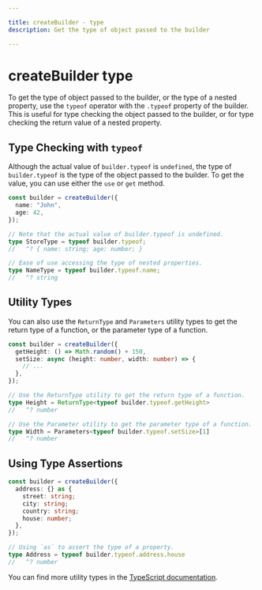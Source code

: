 ```yaml
---

title: createBuilder - type
description: Get the type of object passed to the builder

---
```


# createBuilder type

To get the type of object passed to the builder, or the type of a nested property, use the `typeof` operator with the `.typeof` property of the builder. This is useful for type checking the object passed to the builder, or for type checking the return value of a nested property.

## Type Checking with `typeof`

Although the actual value of `builder.typeof` is `undefined`, the type of `builder.typeof` is the type of the object passed to the builder. To get the value, you can use either the `use` or `get` method.

```typescript copy
const builder = createBuilder({
  name: "John",
  age: 42,
});

// Note that the actual value of builder.typeof is undefined.
type StoreType = typeof builder.typeof;
//   ^? { name: string; age: number; }

// Ease of use accessing the type of nested properties.
type NameType = typeof builder.typeof.name;
//   ^? string
```

## Utility Types

You can also use the `ReturnType` and `Parameters` utility types to get the return type of a function, or the parameter type of a function.

```typescript copy
const builder = createBuilder({
  getHeight: () => Math.random() + 150,
  setSize: async (height: number, width: number) => {
    // ...
  },
});

// Use the ReturnType utility to get the return type of a function.
type Height = ReturnType<typeof builder.typeof.getHeight>
//   ^? number

// Use the Parameter utility to get the parameter type of a function.
type Width = Parameters<typeof builder.typeof.setSize>[1]
//   ^? number
```

## Using Type Assertions

```typescript copy
const builder = createBuilder({
  address: {} as {
    street: string;
    city: string;
    country: string;
    house: number;
  },
});

// Using `as` to assert the type of a property.
type Address = typeof builder.typeof.address.house
//   ^? number
```

You can find more utility types in the [TypeScript documentation](https://www.typescriptlang.org/docs/handbook/utility-types.html).
